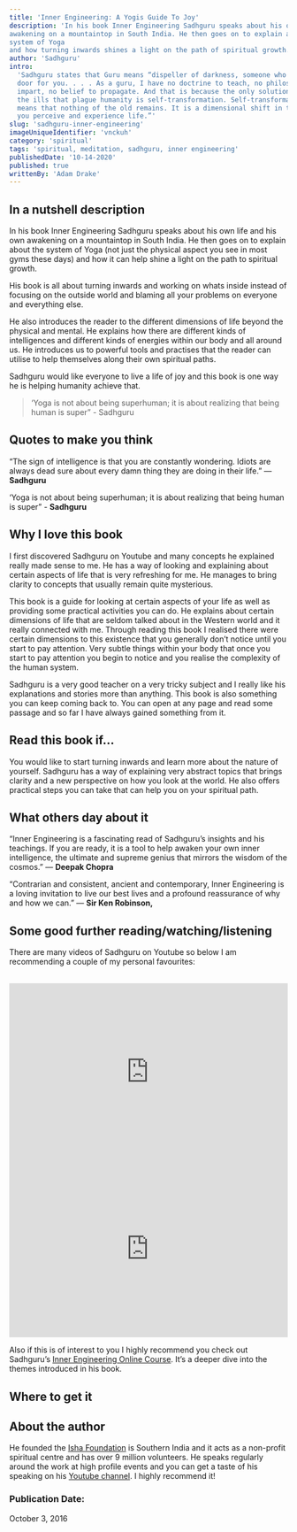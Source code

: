 ```yaml
---
title: 'Inner Engineering: A Yogis Guide To Joy'
description: 'In his book Inner Engineering Sadhguru speaks about his own life and his own
awakening on a mountaintop in South India. He then goes on to explain about the
system of Yoga 
and how turning inwards shines a light on the path of spiritual growth.'
author: 'Sadhguru'
intro:
  'Sadhguru states that Guru means “dispeller of darkness, someone who opens the
  door for you. . . . As a guru, I have no doctrine to teach, no philosophy to
  impart, no belief to propagate. And that is because the only solution for all
  the ills that plague humanity is self-transformation. Self-transformation
  means that nothing of the old remains. It is a dimensional shift in the way
  you perceive and experience life.”'
slug: 'sadhguru-inner-engineering'
imageUniqueIdentifier: 'vnckuh'
category: 'spiritual'
tags: 'spiritual, meditation, sadhguru, inner engineering'
publishedDate: '10-14-2020'
published: true
writtenBy: 'Adam Drake'
---
```


## In a nutshell description

In his book Inner Engineering Sadhguru speaks about his own life and his own
awakening on a mountaintop in South India. He then goes on to explain about the
system of Yoga (not just the physical aspect you see in most gyms these days)
and how it can help shine a light on the path to spiritual growth.

His book is all about turning inwards and working on whats inside instead of
focusing on the outside world and blaming all your problems on everyone and
everything else.

He also introduces the reader to the different dimensions of life beyond the
physical and mental. He explains how there are different kinds of intelligences
and different kinds of energies within our body and all around us. He introduces
us to powerful tools and practises that the reader can utilise to help
themselves along their own spiritual paths.

Sadhguru would like everyone to live a life of joy and this book is one way he
is helping humanity achieve that.

> ‘Yoga is not about being superhuman; it is about realizing that being human is
> super” - Sadhguru

## Quotes to make you think

“The sign of intelligence is that you are constantly wondering. Idiots are
always dead sure about every damn thing they are doing in their life.” ―
**Sadhguru**

‘Yoga is not about being superhuman; it is about realizing that being human is
super” - **Sadhguru**

## Why I love this book

I first discovered Sadhguru on Youtube and many concepts he explained really
made sense to me. He has a way of looking and explaining about certain aspects
of life that is very refreshing for me. He manages to bring clarity to concepts
that usually remain quite mysterious.

This book is a guide for looking at certain aspects of your life as well as
providing some practical activities you can do. He explains about certain
dimensions of life that are seldom talked about in the Western world and it
really connected with me. Through reading this book I realised there were
certain dimensions to this existence that you generally don’t notice until you
start to pay attention. Very subtle things within your body that once you start
to pay attention you begin to notice and you realise the complexity of the human
system.

Sadhguru is a very good teacher on a very tricky subject and I really like his
explanations and stories more than anything. This book is also something you can
keep coming back to. You can open at any page and read some passage and so far I
have always gained something from it.

## Read this book if…

You would like to start turning inwards and learn more about the nature of
yourself. Sadhguru has a way of explaining very abstract topics that brings
clarity and a new perspective on how you look at the world. He also offers
practical steps you can take that can help you on your spiritual path.

## What others day about it

“Inner Engineering is a fascinating read of Sadhguru’s insights and his
teachings. If you are ready, it is a tool to help awaken your own inner
intelligence, the ultimate and supreme genius that mirrors the wisdom of the
cosmos.” — **Deepak Chopra**

“Contrarian and consistent, ancient and contemporary, Inner Engineering is a
loving invitation to live our best lives and a profound reassurance of why and
how we can.” — **Sir Ken Robinson,**

## Some good further reading/watching/listening

There are many videos of Sadhguru on Youtube so below I am recommending a couple
of my personal favourites:

<br />
<iframe
  width="100%"
  height="320px"
  src="https://www.youtube.com/embed/cxoQdEhHaT8"
  frameBorder="0"
  allow="accelerometer; autoplay; encrypted-media; gyroscope; picture-in-picture"
  allowFullScreen
></iframe>

<br />
<iframe
  width="100%"
  height="320px"
  src="https://www.youtube.com/embed/qMryd4gurQk"
  frameBorder="0"
  allow="accelerometer; autoplay; encrypted-media; gyroscope; picture-in-picture"
  allowFullScreen
></iframe>

Also if this is of interest to you I highly recommend you check out Sadhguru’s
[Inner Engineering Online Course](https://www.innerengineering.com/). It’s a
deeper dive into the themes introduced in his book.

## Where to get it

<AmazonCta
  bookSummary
  link="https://www.amazon.com/gp/product/0812997794/ref=as_li_tl?ie=UTF8&camp=1789&creative=9325&creativeASIN=0812997794&linkCode=as2&tag=paperbacktrav-20&linkId=d59086c1d5ec87c575a5d8cf33b8c496"
/>

## About the author

He founded the [Isha Foundation](https://en.wikipedia.org/wiki/Isha_Foundation)
is Southern India and it acts as a non-profit spiritual centre and has over 9
million volunteers. He speaks regularly around the work at high profile events
and you can get a taste of his speaking on his
[Youtube channel](https://www.youtube.com/user/sadhguru). I highly recommend it!

### Publication Date:

October 3, 2016
